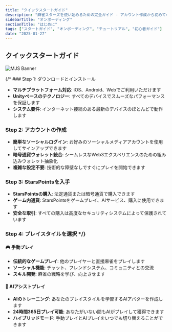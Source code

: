 ```yaml
---
title: "クイックスタートガイド"
description: "麻雀スターズを使い始めるための完全ガイド - アカウント作成から初めてのAI搭載ゲームまで"
sidebarTitle: "オンボーディング"
sectionTitle: "はじめに"
tags: ["スタートガイド", "オンボーディング", "チュートリアル", "初心者ガイド"]
date: "2025-01-27"
---
```


## クイックスタートガイド

![MJS Banner](/static/images/comingsoon.webp)

{/* ### Step 1: ダウンロードとインストール
- **マルチプラットフォーム対応**: iOS、Android、Webでご利用いただけます
- **Unityベースのテクノロジー**: すべてのデバイスでスムーズなパフォーマンスを保証します
- **システム要件**: インターネット接続のある最新のデバイスのほとんどで動作します

### Step 2: アカウントの作成
- **簡単なソーシャルログイン**: お好みのソーシャルメディアアカウントを使用してサインアップできます
- **暗号通貨ウォレット統合**: シームレスなWeb3エクスペリエンスのための組み込みウォレット抽象化
- **複雑な設定不要**: 技術的な障壁なしですぐにプレイを開始できます

### Step 3: StarsPointsを入手
- **StarsPointsの購入**: 法定通貨または暗号通貨で購入できます
- **ゲーム内通貨**: StarsPointsをゲームプレイ、AIサービス、購入に使用できます
- **安全な取引**: すべての購入は高度なセキュリティシステムによって保護されています

### Step 4: プレイスタイルを選択 */}

#### 🎮 手動プレイ
- **伝統的なゲームプレイ**: 他のプレイヤーと直接麻雀をプレイします
- **ソーシャル機能**: チャット、フレンドシステム、コミュニティとの交流
- **スキル開発**: 麻雀の戦略を学び、向上させます

#### 🤖 AIアシストプレイ
- **AIのトレーニング**: あなたのプレイスタイルを学習するAIアバターを作成します
- **24時間365日プレイ可能**: あなたがいない間もAIがプレイして獲得できます
- **ハイブリッドモード**: 手動プレイとAIプレイをいつでも切り替えることができます